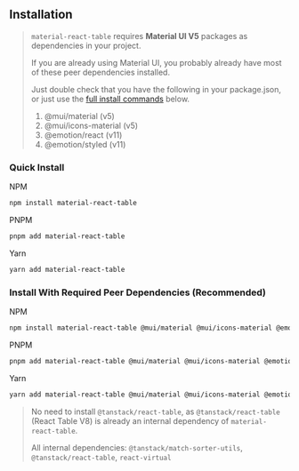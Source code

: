 
<Head>
  <title>Installation - Material React Table Docs</title>
  <meta name="description" content="How to install Material React Table" />
</Head>

## Installation

> `material-react-table` requires **Material UI V5** packages as dependencies in your project.
>
> If you are already using Material UI, you probably already have most of these peer dependencies installed.
>
> Just double check that you have the following in your package.json, or just use the [full install commands](<#install-with-required-peer-dependencies-(recommended)>) below.
>
> 1.  @mui/material (v5)
> 2.  @mui/icons-material (v5)
> 3.  @emotion/react (v11)
> 4.  @emotion/styled (v11)

### Quick Install

NPM

```bash
npm install material-react-table
```

PNPM

```bash
pnpm add material-react-table
```

Yarn

```bash
yarn add material-react-table
```

### Install With Required Peer Dependencies (Recommended)

NPM

```bash
npm install material-react-table @mui/material @mui/icons-material @emotion/react @emotion/styled
```

PNPM

```bash
pnpm add material-react-table @mui/material @mui/icons-material @emotion/react @emotion/styled
```

Yarn

```bash
yarn add material-react-table @mui/material @mui/icons-material @emotion/react @emotion/styled
```

> No need to install `@tanstack/react-table`, as `@tanstack/react-table` (React Table V8) is already an internal dependency of `material-react-table`.
>
> All internal dependencies: `@tanstack/match-sorter-utils`, `@tanstack/react-table`, `react-virtual`
